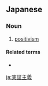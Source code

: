 ==Japanese==
{{ja-kanjitab|じつ|k1=じっ|しょう|しゅ|ぎ|yomi=on}}

===Noun===
{{ja-noun|じっしょうしゅぎ}}

# [[positivism]]

====Related terms====
* {{ja-r|実証主義者|じっしょうしゅぎしゃ}}

[[ja:実証主義]]